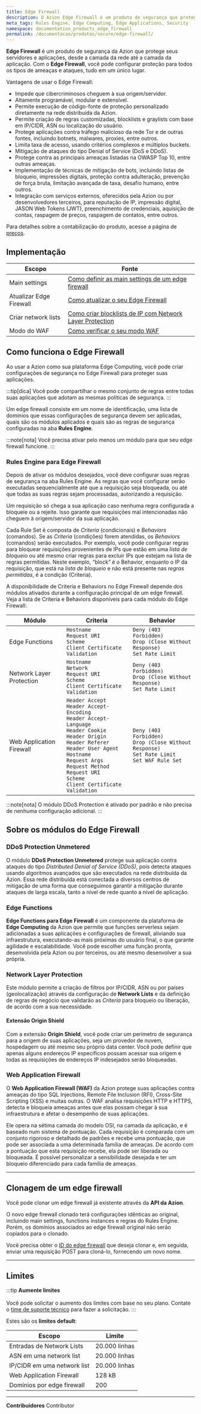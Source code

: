 ```yaml
---
title: Edge Firewall
description: O Azion Edge Firewall é um produto de segurança que protege desde a camada de rede até a camada de aplicação.
meta_tags: Rules Engine, Edge Computing, Edge Applications, Security
namespace: documentation_products_edge_firewall
permalink: /documentacao/produtos/secure/edge-firewall/
---
```



**Edge Firewall** é um produto de segurança da Azion que protege seus servidores e aplicações, desde a camada da rede até a camada da aplicação. Com o **Edge Firewall**, você pode configurar proteção para todos os tipos de ameaças e ataques, tudo em um único lugar.

Vantagens de usar o Edge Firewall:

- Impede que cibercriminosos cheguem à sua origem/servidor.
- Altamente programável, modular e extensível.
- Permite execução de código-fonte de proteção personalizado diretamente na rede distribuída da Azion.
- Permite criação de regras customizadas, blocklists e graylists com base em IP/CIDR, ASN ou localização do usuário.
- Protege aplicações contra tráfego malicioso da rede Tor e de outras fontes, incluindo botnets, malwares, proxies, entre outros.
- Limita taxa de acesso, usando critérios complexos e múltiplos buckets.
- Mitigação de ataques do tipo Denial of Service (DoS e DDoS).
- Protege contra as principais ameaças listadas na OWASP Top 10, entre outras ameaças.
- Implementação de técnicas de mitigação de bots, incluindo listas de bloqueio, impressões digitais, proteção contra adulteração, prevenção de força bruta, limitação avançada de taxa, desafio humano, entre outros.
- Integração com serviços externos, oferecidos pela Azion ou por desenvolvedores terceiros, para reputação de IP, impressão digital, JASON Web Tokens (JWT), preenchimento de credenciais, aquisição de contas, raspagem de preços, raspagem de contatos, entre outros.

Para detalhes sobre a contabilização do produto, acesse a página de [preços](/pt-br/precos/).

## Implementação

| Escopo | Fonte |
| ------ | ----- |
| Main settings | [Como definir as main settings de um edge firewall](/pt-br/documentacao/produtos/guias/secure/edge-firewall-definir-main-settings/) |
| Atualizar Edge Firewall | [Como atualizar o seu Edge Firewall](/pt-br/documentacao/produtos/guias/como-atualizar-seu-edge-firewall/) |
| Criar network lists | [Como criar blocklists de IP com Network Layer Protection](/pt-br/documentacao/produtos/guias/blocklists-enderecos-ip-edge/) |
| Modo do WAF | [Como verificar o seu modo WAF](/pt-br/documentacao/produtos/guias/como-verificar-modo-do-seu-waf/) |

## Como funciona o Edge Firewall

Ao usar a Azion como sua plataforma Edge Computing, você pode criar configurações de segurança no Edge Firewall para proteger suas aplicações.

:::tip[dica]
Você pode compartilhar o mesmo conjunto de regras entre todas suas aplicações que adotam as mesmas políticas de segurança.
:::

Um edge firewall consiste em um nome de identificação, uma lista de domínios que essas configurações de segurança devem ser aplicadas, quais são os módulos aplicados e quais são as regras de segurança configuradas na aba **Rules Engine**.

<LinkButton link="/pt-br/documentacao/produtos/guias/secure/edge-firewall-definir-main-settings/" text="consulte o guia definir main settings" outlined />

:::note[nota]
Você precisa ativar pelo menos um módulo para que seu edge firewall funcione.
:::

### Rules Engine para Edge Firewall

Depois de ativar os módulos desejados, você deve configurar suas regras de segurança na aba Rules Engine. As regras que você configurar serão executadas sequencialmente até que a requisição seja bloqueada, ou até que todas as suas regras sejam processadas, autorizando a requisição.

Um requisição só chega a sua aplicação caso nenhuma regra configurada a bloqueie ou a rejeite. Isso garante que requisições mal intencionadas não cheguem à origem/servidor da sua aplicação.

Cada Rule Set é composta de *Criteria* (condicionais) e *Behaviors* (comandos). Se as *Criteria* (condições) forem atendidas, os *Behaviors* (comandos) serão executados. Por exemplo, você pode configurar regras para bloquear requisições provenientes de IPs que estão em uma *lista de bloqueio* ou até mesmo criar regras para excluir IPs que estejam na lista de regras permitidas. Neste exemplo, “block” é o Behavior, enquanto o IP da requisição, que está na *lista de bloqueio* e não está presente nas *regras permitidas*, é a condição (Criteria).

<LinkButton link="/pt-br/documentacao/produtos/secure/edge-firewall/rules-engine/" text="saiba mais sobre rules engine" outlined />

<LinkButton link="/pt-br/documentacao/produtos/guias/secure/trabalhar-com-rules-engine/" text="consulte o guia trabalhar com rules engine" outlined />

A disponibilidade de Criteria e Behaviors no Edge Firewall depende dos módulos ativados durante a configuração principal de um edge firewall. Veja a lista de Criteria e Behaviors disponíveis para cada módulo do Edge Firewall:

| Módulo | Criteria | Behavior |
|--------------------------|----------|----------|
| Edge Functions | `Hostname`<br /> `Request URI`<br /> `Scheme`<br /> `Client Certificate Validation` | `Deny (403 Forbidden)`<br /> `Drop (Close Without Response)`<br /> `Set Rate Limit` |
| Network Layer Protection | `Hostname`<br /> `Network`<br /> `Request URI`<br /> `Scheme`<br /> `Client Certificate Validation` | `Deny (403 Forbidden)`<br /> `Drop (Close Without Response)`<br /> `Set Rate Limit` |
| Web Application Firewall | `Header Accept`<br /> `Header Accept-Encoding`<br /> `Header Accept-Language`<br /> `Header Cookie`<br /> `Header Origin`<br /> `Header Referer`<br /> `Header User Agent`<br /> `Hostname`<br /> `Request Args`<br /> `Request Method`<br /> `Request URI`<br /> `Scheme`<br /> `Client Certificate Validation` | `Deny (403 Forbidden)`<br /> `Drop (Close Without Response)`<br /> `Set Rate Limit`<br /> `Set WAF Rule Set` |

:::note[nota]
O módulo DDoS Protection é ativado por padrão e não precisa de nenhuma configuração adicional.
:::

## Sobre os módulos do Edge Firewall

### DDoS Protection Unmetered

O módulo **DDoS Protection Unmetered** protege sua aplicação contra ataques do tipo *Distributed Denial of Service (DDoS)*, pois detecta ataques usando algoritmos avançados que são executados na rede distribuída da Azion. Essa rede distribuída está conectada a diversos centros de mitigação de uma forma que conseguimos garantir a mitigação durante ataques de larga escala, tanto a nível de rede quanto a nível de aplicação.

<LinkButton link="/pt-br/documentacao/produtos/secure/edge-firewall/ddos-protection/" text="saiba mais sobre DDoS Protection" outlined />

### Edge Functions

**Edge Functions para Edge Firewall** é um componente da plataforma de **Edge Computing** da Azion que permite que funções serverless sejam adicionadas a suas aplicações e configurações de firewall, aliviando sua infraestrutura, executando-as mais próximas do usuário final, o que garante agilidade e escalabilidade. Você pode escolher uma função pronta, desenvolvida pela Azion ou por terceiros, ou até mesmo desenvolver a sua própria.

<LinkButton link="/pt-br/documentacao/produtos/secure/edge-firewall/edge-functions/" text="saiba mais sobre Edge Functions para Edge Firewall" outlined />

<LinkButton link="/pt-br/documentacao/produtos/guias/secure/instanciar-edge-functions/" text="consulte o guia instanciar edge functions" outlined />

### Network Layer Protection

Este módulo permite a criação de filtros por IP/CIDR, ASN ou por países (geolocalização) através da configuração de **Network Lists** e da definição de regras de negócio que validarão as *Criteria* para bloqueio ou liberação, de acordo com a sua necessidade.

<LinkButton link="/pt-br/documentacao/produtos/edge-firewall/network-layer-protection/" text="saiba mais sobre Network Layer Protection" outlined />

#### Extensão Origin Shield

Com a extensão **Origin Shield**, você pode criar um perímetro de segurança para a origem de suas aplicações, seja um provedor de nuvem, hospedagem ou até mesmo seu próprio data center. Você pode definir que apenas alguns endereços IP específicos possam acessar sua origem e todas as requisições de endereços IP indesejados serão bloqueadas.

<LinkButton link="/pt-br/documentacao/produtos/secure/edge-firewall/network-layer-protection/#origin-shield" text="saiba mais sobre Origin Shield" outlined />

<LinkButton link="/pt-br/documentacao/produtos/secure/automarizar/origin-shield/" text="consulte o guia automatizar origin shield" outlined />

### Web Application Firewall

O **Web Application Firewall (WAF)** da Azion protege suas aplicações contra ameaças do tipo SQL Injections, Remote File Inclusion (RFI), Cross-Site Scripting (XSS) e muitas outras. O WAF analisa requisições HTTP e HTTPS, detecta e bloqueia ameaças antes que elas possam chegar à sua infraestrutura e afetar o desempenho de suas aplicações. 

Ele opera na sétima camada do modelo OSI, na camada da aplicação, e é baseado num sistema de pontuação. Cada requisição é comparada com um conjunto rigoroso e detalhado de padrões e recebe uma pontuação, que pode ser associada a uma determinada família de ameaças. De acordo com a pontuação que esta requisição recebe, ela pode ser liberada ou bloqueada. É possível personalizar a sensibilidade desejada e ter um bloqueio diferenciado para cada família de ameaças.

<LinkButton link="/pt-br/documentacao/produtos/secure/edge-firewall/web-application-firewall/" text="saiba mais sobre Web Application Firewall" outlined />

<LinkButton link="/pt-br/documentacao/produtos/guias/secure/criar-waf-rule-set/" text="consulte o guia criar waf rule set" outlined />

---

## Clonagem de um edge firewall

Você pode clonar um edge firewall já existente através da **API da Azion**.

O novo edge firewall clonado terá configurações idênticas ao original, incluindo main settings, functions instances e regras do Rules Engine. Porém, os domínios associados ao edge firewall original não serão copiados para o clonado.

Você precisa obter o [ID do edge firewall](https://api.azion.com/#015cb4a3-8fa2-4625-9792-2cc271e184eb) que deseja clonar e, em seguida, enviar uma requisição POST para cloná-lo, fornecendo um novo nome.

<LinkButton link="https://api.azion.com/#d770fbf5-9676-43e6-aed7-a32441337918" label="clonar um edge firewall" outlined />

---

## Limites

:::tip
**Aumente limites** <br></br>
Você pode solicitar o aumento dos limites com base no seu plano. Contate o [time de suporte técnico](/pt-br/documentacao/servicos/suporte/) para fazer a solicitação.
:::

Estes são os **limites default**:

| Escopo | Limite |
| ------ | ------ |
| Entradas de Network Lists | 20.000 linhas |
| ASN em uma network list | 20.000 linhas |
| IP/CIDR em uma network list | 20.000 linhas |
| Web Application Firewall | 128 kB |
| Domínios por edge firewall | 200 |

---


**Contribuidores** <ContributorList>Contributor</ContributorList>
